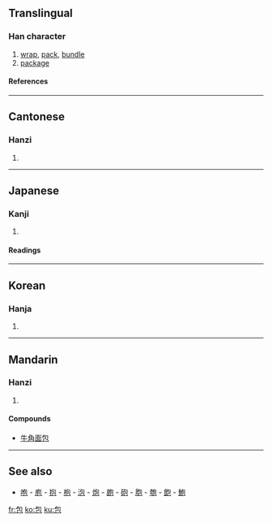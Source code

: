 {{rfc|See also as level 2 header}}
==Translingual==
===Han character===
{{Han char|rn=20|rad=勹|as=03|sn=5|four=2771<sub>2</sub>|canj=心口山 (PRU)}}
# [[wrap]], [[pack]], [[bundle]]
# [[package]]

====References====
{{Han ref|kx=0150.270|dkj=02506|dj=0340.020|hdz=10257.060|uh=5305|ud=21253|bh=A55D|bd=42333}}

----
==Cantonese==
===Hanzi===
{{yue-hanzi|jyut=|y=baau1}}
# {{defn|Cantonese}}

----
==Japanese==
===Kanji===
{{ja-kanji|grade=4|rs=勹03}}
# {{defn|Japanese}}

====Readings====
{{ja-readings|on=[[ほう]] (hō)|kun=[[つつむ]] (tsutsumu), [[つつみ]] (tsutsumi)}}

----
==Korean==
===Hanja===
{{ko-hanja|hangeul=[[포]]|rv=po|mr=p'o}}
# {{defn|Korean}}

----
==Mandarin==
===Hanzi===
{{cmn-hanzi|pin=[[bāo]] ([[bao1]])|wg=pao<sup>1</sup>}}
# {{defn|Mandarin}}

====Compounds====
* [[牛角面包]]

----
==See also==
* [[咆]] - [[庖]] - [[抱]] - [[枹]] - [[泡]] - [[炮]] - [[皰]] - [[砲]] - [[胞]] - [[匏]] - [[飽]] - [[鮑]]

[[fr:包]]
[[ko:包]]
[[ku:包]]